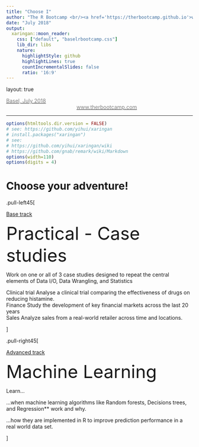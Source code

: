 ```yaml
---
title: "Choose I"
author: "The R Bootcamp <br/><a href='https://therbootcamp.github.io'>www.therbootcamp.com</a><br/><a href='https://twitter.com/therbootcamp'>@therbootcamp</a>"
date: "July 2018"
output:
  xaringan::moon_reader:
    css: ["default", "baselrbootcamp.css"]
    lib_dir: libs
    nature:
      highlightStyle: github
      highlightLines: true
      countIncrementalSlides: false
      ratio: '16:9'
---
```


layout: true

<div class="my-footer"><span>
<a href="https://therbootcamp.github.io/"><font color="#7E7E7E">Basel, July 2018</font></a>
&emsp;&emsp;&emsp;&emsp;&emsp;&emsp;&emsp;&emsp;&emsp;&emsp;&emsp;&emsp;&emsp;&emsp;&emsp;&emsp;&emsp;
&emsp;&emsp;&emsp;&emsp;&emsp;&emsp;&emsp;&emsp;
&emsp;&emsp;&emsp;&emsp;&emsp;&emsp;&emsp;&emsp;
&emsp;&emsp;&emsp;&emsp;&emsp;
<a href="https://therbootcamp.github.io/"><font color="#7E7E7E">www.therbootcamp.com</font></a>
</span></div> 

---



```r
options(htmltools.dir.version = FALSE)
# see: https://github.com/yihui/xaringan
# install.packages("xaringan")
# see: 
# https://github.com/yihui/xaringan/wiki
# https://github.com/gnab/remark/wiki/Markdown
options(width=110)
options(digits = 4)
```

# Choose your adventure!

.pull-left45[

<u>Base track</u><br>

<font size="8"><hfont>Practical - Case studies</hfont></font><br>

Work on one or all of 3 case studies designed to repeat the central elements of <high>Data I/O</high>, <high>Data Wrangling</high>, and <high>Statistics</high><br>

<high>Clinical trial</high>
Analyse a clinical trial comparing the effectiveness of drugs on reducing histamine.<br>
<high>Finance</high>
Study the development of key financial markets across the last 20 years<br>
<high>Sales</high>
Analyze sales from a real-world retailer across time and locations.<br>

]

.pull-right45[

<u>Advanced track</u><br>

<font size="8"><hfont>Machine Learning</hfont></font><br>

Learn... 

...when machine learning algorithms like <high>Random forests</high>, <high>Decisions trees</high>, and <high>Regression** work and why.

...how they are <high>implemented in R</high> to improve prediction performance in a real world data set.  

]




